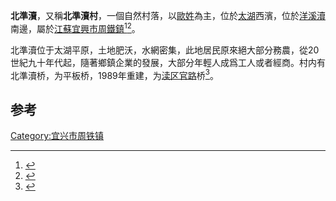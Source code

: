 '''北準瀆'''，又稱'''北準瀆村'''，一個自然村落，以[[歐姓|歐姓]]為主，位於[[太湖|太湖]]西濱，位於[[洋溪瀆|洋溪瀆]]南邊，屬於[[江蘇|江蘇]][[宜興市|宜興市]][[周鐵鎮|周鐵鎮]]<ref>{{Cite book|title=苕溪运河志 下|last=《苕溪运河志》编纂委员会编|first=|publisher=北京：中国水利水电出版社|year=2010年11月|isbn=7-5084-8035-0|location=|pages=1825}}</ref><ref>{{Cite book|title=江苏省宜兴县地名录 内部资料|last=宜兴县地名委员会编|first=|publisher=宜兴县地名委员会 ,|year=1983年1月|isbn=|location=|pages=207}}</ref>。

北準瀆位于太湖平原，土地肥沃，水網密集，此地居民原來絕大部分務農，從20世紀九十年代起，隨著鄉鎮企業的發展，大部分年輕人成爲工人或者經商。村内有北準瀆桥，为平板桥，1989年重建，为[[渎区官路|渎区官路]]桥<ref>{{Cite book|title=周铁镇志|last=郭海泉主编|first=|publisher=南京：凤凰出版社|year=2008年4月|isbn=978-7-80643-951-7|location=|pages=215-219}}</ref>。

==参考==
{{reflist}}


[[Category:宜兴市周铁镇|Category:宜兴市周铁镇]]